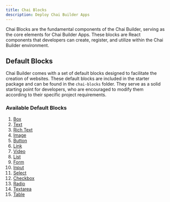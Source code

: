 ```yaml
---
title: Chai Blocks
description: Deploy Chai Builder Apps
---
```


Chai Blocks are the fundamental components of the Chai Builder, serving as the core elements for Chai Builder Apps.
These blocks are React components that developers can create, register, and utilize within the Chai Builder environment.

## Default Blocks

Chai Builder comes with a set of default blocks designed to facilitate the creation of websites. These default
blocks are included in the starter package and can be found in the `chai-blocks` folder. They serve as a solid
starting point for developers, who are encouraged to modify them according to their specific project requirements.

### Available Default Blocks

1. [Box](#box)
2. [Text](#text)
3. [Rich Text](#rich-text)
4. [Image](#image)
5. [Button](#button)
6. [Link](#link)
7. [Video](#video)
8. [List](#list)
9. [Form](#form)
10. [Input](#input)
11. [Select](#select)
12. [Checkbox](#checkbox)
13. [Radio](#radio)
14. [Textarea](#textarea)
15. [Table](#table)